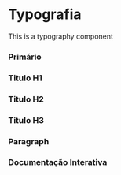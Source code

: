 

# Typografia

This is a typography component

<Meta of={Story} />

### Primário

<Canvas of={Story.Primary} />

### Titulo H1

<Canvas of={Story.TextHeadingH1} layout="centered" />

### Titulo H2

<Canvas of={Story.TextHeadingH2} layout="centered" />

### Titulo H3

<Canvas of={Story.TextHeadingH3} layout="centered" />

### Paragraph

<Canvas of={Story.TextParagraph} layout="centered" />

### Documentação Interativa

<Primary />

<Controls />
